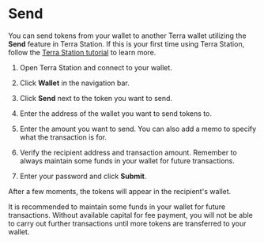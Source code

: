 
# Send

You can send tokens from your wallet to another Terra wallet utilizing the **Send** feature in Terra Station. If this is your first time using Terra Station, follow the [Terra Station tutorial](Download/station-desktop.mdx) to learn more.

1. Open Terra Station and connect to your wallet.

2. Click **Wallet** in the navigation bar.

3. Click **Send** next to the token you want to send.

4. Enter the address of the wallet you want to send tokens to.

5. Enter the amount you want to send. You can also add a memo to specify what the transaction is for.

6. Verify the recipient address and transaction amount. Remember to always maintain some funds in your wallet for future transactions.

7. Enter your password and click **Submit**.

After a few moments, the tokens will appear in the recipient's wallet.

<Admonition type="caution" icon="☢️" title="Maintain funds for transaction fees">

It is recommended to maintain some funds in your wallet for future transactions. Without available capital for fee payment, you will not be able to carry out further transactions until more tokens are transferred to your wallet.

</Admonition>
